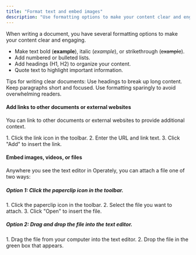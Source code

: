 ```yaml
---
title: "Format text and embed images"
description: "Use formatting options to make your content clear and engaging."
---
```



When writing a document, you have several formatting options to make your content 
clear and engaging.

- Make text bold (**example**), italic (*example*), or strikethrough (~~example~~).
- Add numbered or bulleted lists.
- Add headings (H1, H2) to organize your content.
- Quote text to highlight important information.

Tips for writing clear documents: Use headings to break up long content. 
Keep paragraphs short and focused. Use formatting sparingly to avoid 
overwhelming readers.

#### Add links to other documents or external websites

You can link to other documents or external websites to provide additional context.

<Steps>
1. Click the link icon in the toolbar.
2. Enter the URL and link text.
3. Click "Add" to insert the link.
</Steps>

#### Embed images, videos, or files

Anywhere you see the text editor in Operately, you can attach a file one of two ways:

##### Option 1: Click the paperclip icon in the toolbar.

<Steps>
1. Click the paperclip icon in the toolbar.
2. Select the file you want to attach.
3. Click "Open" to insert the file.
</Steps>

##### Option 2: Drag and drop the file into the text editor.

<Steps>
1. Drag the file from your computer into the text editor.
2. Drop the file in the green box that appears.
</Steps>
